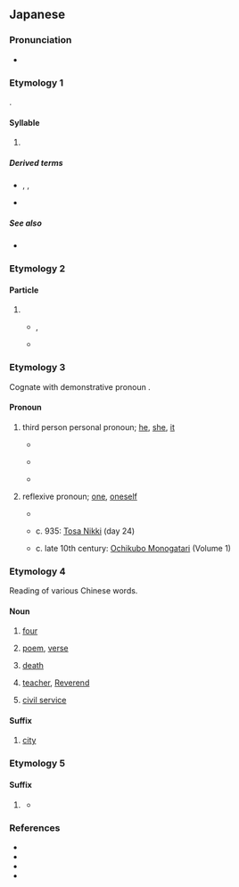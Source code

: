 {{also|じ|レ|乚}}
{{character info/new}}
==Japanese==
{{stroke order|strokes=1}}

===Pronunciation===
* {{ja-pron|a=Ja-Shi.oga}}

===Etymology 1===
{{ja-kana-mannyogana-etym}}.

====Syllable====
{{ja-syllable}}

# {{ja-kana-def}}

=====Derived terms=====
* {{ja-r|しゃ}}, {{ja-r|しゅ}}, {{ja-r|しょ}}
* {{ja-r|じ}}

=====See also=====
* {{list:Hiragana/ja}}

===Etymology 2===

====Particle====
{{ja-pos|particle}}

# {{n-g|Conjunctive particle. Follows items in a list of reasons.}}
#* {{w2|ja|夢野久作}}, [http://www.aozora.gr.jp/cards/000212/files/46442_23643.html {{lang|ja|《恐ろしい東京》}}]
#*: {{ja-usex|見%渡す 限り 百%貨%店 みたい で、何処 で 切%符 を 売っている の か わからない '''し'''、プラットフォーム らしい もの も ない の で、間%違った の か な と 思って 又 石%段 を 上って見ると、丸キリ 知らない 繁%華 な 町 で ある。|み%わたす かぎり ひゃっ%か%てん みたい で、どこ で きっ%ぷ を うっている の か わからない '''し'''、プラットフォーム らし.い もの も ない の で、まち%がった の か な と おもって また いし%だん を のぼってみると、まるキリ しらない はん%か な まち で ある。|What I could see looked like a department store, I had no idea where tickets were being sold, and there wasn't anything like a platform. Wondering if I haven't come to the wrong place I once again walked up the stone stairs and a bustling street I wasn't familiar with filled my vision.}}
#* {{w2|ja|けいおん!|けいおん！}}
#*: {{ja-usex|「でも でも、私 運%動 音%痴 だ '''し'''、文%化%系 の クラブ も よく わからない '''し'''…」|「^でも でも、わたし うん%どう おん%ち だ '''し'''、ぶん%か%けい の クラブ も よく わからない '''し'''…」|"But&mdash;but I'm terrible at sports and I don't really know anything about the cultural clubs…"}}

===Etymology 3===
Cognate with demonstrative pronoun {{m|ja|そ|tr=so}}.

====Pronoun====
{{ja-pos|pronoun}}

# third person personal pronoun; [[he]], [[she]], [[it]]
#* {{RQ:Man'yōshū|5|904}}
#*: {{ux|ja|夕星乃 由布弊尓奈礼婆 伊射祢余登 手乎多豆佐波里 父母毛 表者奈佐我利 三枝之 中尓乎祢牟登 愛久 '''志'''我可多良倍婆}}
#* {{RQ:Man'yōshū|19|4191}}
#*: {{ux|ja|鵜河立 取左牟安由能 '''之'''我波多波 吾等尓可伎无気 念之念婆}}
#* {{RQ:Man'yōshū|19|4254}}
#*: {{ux|ja|八隅知之 吾大皇 秋花 '''之'''我色々尓 見賜 明米多麻比 酒見附 榮流今日之 安夜尓貴左}}
# reflexive pronoun; [[one]], [[oneself]]
#* {{RQ:Man'yōshū|18|4094}}
#*: {{ux|ja|八十伴雄乎 麻都呂倍乃 牟気乃麻尓々々 老人毛 女童児毛 '''之'''我願 心太良比尓 撫賜 治賜婆}}
#* c. 935: [[w:Tosa Nikki|Tosa Nikki]] (day 24)
#*: {{ux|ja|廿四日。講師、むまのはなむけしにいでませり。ありとあるかみしも、わらはまでゑひしれて、一文字をだにしらぬもの、'''し'''があしは十文字にふみてぞあそぶ。}}
#* c. late 10th century: [[w:Ochikubo Monogatari|Ochikubo Monogatari]] (Volume 1)
#*: {{ux|ja|あなわかわかしの晝寢や。'''し'''が身のほど知らぬこそいと心憂けれ」とて、うちあざわらひ給ふ。}}

===Etymology 4===
Reading of various Chinese words.

====Noun====
{{ja-noun}}

# {{ja-def|四}} [[four]]
# {{ja-def|詩}} [[poem]], [[verse]]
# {{ja-def|死}} [[death]]
# {{ja-def|師}} [[teacher]], [[Reverend]]
# {{ja-def|仕}} [[civil service]]

====Suffix====
{{ja-pos|suffix}}

# {{ja-def|市}} [[city]]

===Etymology 5===

====Suffix====
{{ja-pos|suffix|し}}

# {{lb|ja|classical|jodōshi}} {{n-g|The adnominal form of {{m|ja|き|tr=ki|pos=past tense auxiliary}}.}}
#* {{quote-song|ja|year=1994|lyricist={{w2|ja|松任谷由実}}|composer={{w2|ja|松任谷由実}}|title={{w2|ja|春よ、来い (松任谷由実の曲)|春よ、来い}}|album=|url=|artist={{w2|ja|松任谷由実}}}}
#*: {{ja-usex|[[瞼]]%[[閉じる|閉じれ]]ば[[そこ]]に　[[愛]]をくれ'''し'''[[君]]の　[[なつかし]]き[[声]]がする|まぶた% とじれば そこ に　あい を くれ'''し''' きみ の　なつかしき こえ が する|When I close my eyelids, I hear by my side the voice of beloved you who gave me love}}

===References===
* {{cite-book
|last=Fujii
|first=Sadakazu
|coauthors=Keiji Inaga
|title=Shin Nihon Koten Bungaku Taikei 18: [[w:Ochikubo Monogatari|Ochikubo Monogatari]], [[w:Sumiyoshi Monogatari|Sumiyoshi Monogatari]]
|publisher=[[w:Iwanami Shoten Publishing|Iwanami Shoten]]
|date=1989
|location=[[w:Tōkyō|Tōkyō]]
|lang=ja
|isbn=4-00-240018-2
}}
* {{cite-book
|last=Hasegawa
|first=Masaharu
|coauthors=Yūichirō Imanishi, Hiroshi Itō, Hiroshi Yoshioka
|title=Shin Nihon Koten Bungaku Taikei 24: Tosa Nikki, Kagerō Nikki, Murasaki Shikibu Nikki, Sarashina Nikki
|publisher=[[w:Iwanami Shoten Publishing|Iwanami Shoten]]
|date=1989
|location=[[w:Tōkyō|Tōkyō]]
|lang=ja
|isbn=4-00-240024-7
}}
* {{R:Man'yōshū 1}}
* {{R:Man'yōshū 4}}